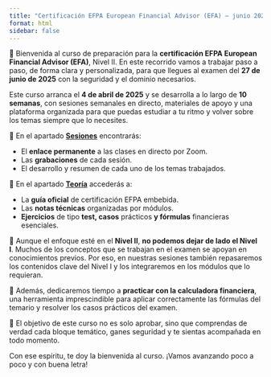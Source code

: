 ```yaml
---
title: "Certificación EFPA European Financial Advisor (EFA) — junio 2025"
format: html
sidebar: false
---
```


👋 Bienvenida al curso de preparación para la **certificación EFPA European Financial Advisor (EFA)**, Nivel II. En este recorrido vamos a trabajar paso a paso, de forma clara y personalizada, para que llegues al examen del **27 de junio de 2025** con la seguridad y el dominio necesarios.

Este curso arranca el **4 de abril de 2025** y se desarrolla a lo largo de **10 semanas**, con sesiones semanales en directo, materiales de apoyo y una plataforma organizada para que puedas estudiar a tu ritmo y volver sobre los temas siempre que lo necesites.

🎥 En el apartado [**Sesiones**](sesiones/index.qmd) encontrarás:

-   El **enlace permanente** a las clases en directo por Zoom.
-   Las **grabaciones** de cada sesión.
-   El desarrollo y resumen de cada uno de los temas trabajados.

🧠 En el apartado [**Teoría**](teoria/index.qmd) accederás a:

-   La **guía oficial** de certificación EFPA embebida.
-   Las **notas técnicas** organizadas por módulos.
-   **Ejercicios** de tipo **test, casos** prácticos **y fórmulas** financieras esenciales.

📌 Aunque el enfoque esté en el **Nivel II**, **no podemos dejar de lado el Nivel I**. Muchos de los conceptos que se trabajan en el examen se apoyan en conocimientos previos. Por eso, en nuestras sesiones también repasaremos los contenidos clave del Nivel I y los integraremos en los módulos que lo requieran.

🧮 Además, dedicaremos tiempo a **practicar con la calculadora financiera**, una herramienta imprescindible para aplicar correctamente las fórmulas del temario y resolver los casos prácticos del examen.

🎯 El objetivo de este curso no es solo aprobar, sino que comprendas de verdad cada bloque temático, ganes seguridad y te sientas acompañada en todo momento.

Con ese espíritu, te doy la bienvenida al curso. ¡Vamos avanzando poco a poco y con buena letra!

